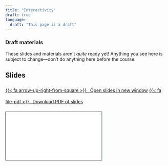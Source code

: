 ```yaml
---
title: "Interactivity"
draft: true
language: 
  draft: "This page is a draft"
---
```


::: {.callout-warning}
### Draft materials

These slides and materials aren't *quite* ready yet! Anything you see here is subject to change—don't do anything here before the course.
:::

::: {.content-hidden}

## Slides

<p style="line-height: 2.5"><a class="btn btn-success btn-sm" target="_blank" href="slides.html">{{< fa arrow-up-right-from-square >}} &ensp;Open slides in new window</a> <a class="btn btn-success btn-sm" target="_blank" href="slides.pdf" role="button">{{< fa file-pdf >}} &ensp;Download PDF of slides</a></p>

```{=html}
<div class="ratio ratio-16x9">
<iframe class="slide-deck" src="slides.html" style="border: 1px solid #343a40;"></iframe>
</div>
```

:::
